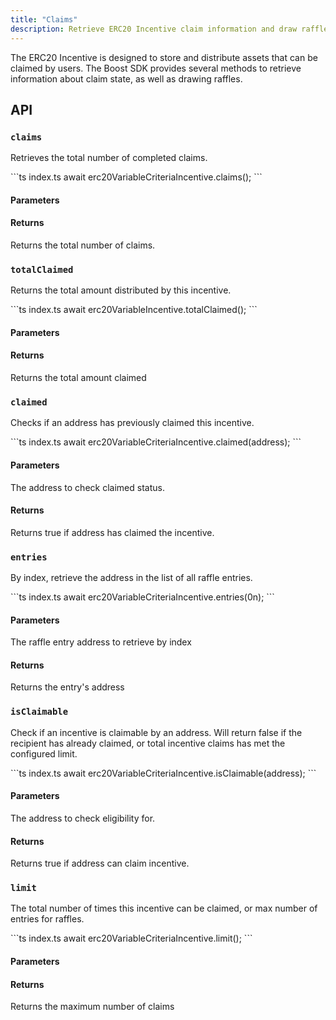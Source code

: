 ```yaml
---
title: "Claims"
description: Retrieve ERC20 Incentive claim information and draw raffle
---
```



<SDKDisclaimer />

The ERC20 Incentive is designed to store and distribute assets that can be claimed by users. The Boost SDK provides several methods to retrieve information about claim state, as well as drawing raffles.

## API

### `claims`

Retrieves the total number of completed claims.

<CodeGroup>
```ts index.ts
await erc20VariableCriteriaIncentive.claims();
```
</CodeGroup>

#### Parameters

<ReadParams />

#### Returns

<ResponseField name="Total claims" type="Promise<bigint>">
  Returns the total number of claims.
</ResponseField>

### `totalClaimed`

Returns the total amount distributed by this incentive.

<CodeGroup>
```ts index.ts
await erc20VariableIncentive.totalClaimed();
```
</CodeGroup>

#### Parameters

<ReadParams />

#### Returns

<ResponseField name="Amount claimed" type="Promise<bigint>">
 Returns the total amount claimed
</ResponseField>

### `claimed`

Checks if an address has previously claimed this incentive.

<CodeGroup>
```ts index.ts
await erc20VariableCriteriaIncentive.claimed(address);
```
</CodeGroup>

#### Parameters

<ParamField path="address" type="Address">
  The address to check claimed status.
</ParamField>

<ReadParams />

#### Returns

<ResponseField name="Has claimed" type="Promise<boolean>">
 Returns true if address has claimed the incentive.
</ResponseField>

### `entries`

By index, retrieve the address in the list of all raffle entries.

<CodeGroup>
```ts index.ts
await erc20VariableCriteriaIncentive.entries(0n);
```
</CodeGroup>

#### Parameters

<ParamField path="index" type="bigint">
  The raffle entry address to retrieve by index
</ParamField>

<ReadParams />

#### Returns

<ResponseField name="Raffle entry" type="Promise<Address>">
  Returns the entry's address
</ResponseField>

### `isClaimable`

Check if an incentive is claimable by an address. Will return false if the recipient has already claimed, or total incentive claims has met the configured limit.

<CodeGroup>
```ts index.ts
await erc20VariableCriteriaIncentive.isClaimable(address);
```
</CodeGroup>

#### Parameters

<ParamField path="address" type="Address">
  The address to check eligibility for.
</ParamField>

<ReadParams />

#### Returns

<ResponseField name="Eligibility" type="Promise<boolean>">
 Returns true if address can claim incentive.
</ResponseField>


### `limit`

The total number of times this incentive can be claimed, or max number of entries for raffles.

<CodeGroup>
```ts index.ts
await erc20VariableCriteriaIncentive.limit();
```
</CodeGroup>

#### Parameters

<ReadParams />

#### Returns

<ResponseField name="Claim limit" type="Promise<bigint>">
  Returns the maximum number of claims
</ResponseField>

<CommonIncentiveMethods />
